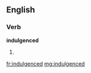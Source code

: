 ==English==

===Verb===
'''indulgenced'''

# {{past of|indulgence}}

[[fr:indulgenced]]
[[mg:indulgenced]]